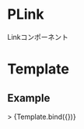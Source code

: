 
<Meta title="Atoms/PLink" component={PLink} />

# PLink

Linkコンポーネント

# Template

## Example

<Canvas>
  <Story
    name="PLink"
    args={{
      href: "/",
      isExternal: false,
      textColorClass: ""
    }}>
  >
    {Template.bind({})}
  </Story>
</Canvas>

<Props story="PLink" />
